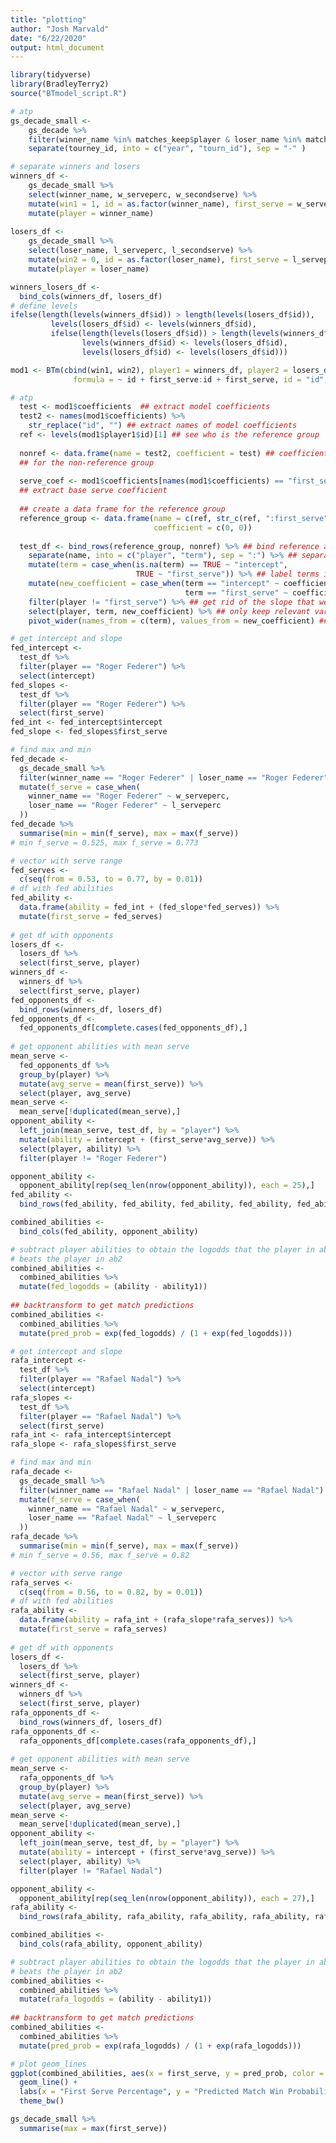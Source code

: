 ```yaml
---
title: "plotting"
author: "Josh Marvald"
date: "6/22/2020"
output: html_document
---
```




```r
library(tidyverse)
library(BradleyTerry2)
source("BTmodel_script.R")
```



```r
# atp
gs_decade_small <- 
    gs_decade %>%
    filter(winner_name %in% matches_keep$player & loser_name %in% matches_keep$player) %>%
    separate(tourney_id, into = c("year", "tourn_id"), sep = "-" )

# separate winners and losers
winners_df <-
    gs_decade_small %>%
    select(winner_name, w_serveperc, w_secondserve) %>%
    mutate(win1 = 1, id = as.factor(winner_name), first_serve = w_serveperc) %>%
    mutate(player = winner_name)
  
losers_df <-
    gs_decade_small %>%
    select(loser_name, l_serveperc, l_secondserve) %>%
    mutate(win2 = 0, id = as.factor(loser_name), first_serve = l_serveperc) %>%
    mutate(player = loser_name)

winners_losers_df <-
  bind_cols(winners_df, losers_df)
# define levels
ifelse(length(levels(winners_df$id)) > length(levels(losers_df$id)), 
         levels(losers_df$id) <- levels(winners_df$id), 
         ifelse(length(levels(losers_df$id)) > length(levels(winners_df$id)),
                levels(winners_df$id) <- levels(losers_df$id),
                levels(losers_df$id) <- levels(losers_df$id)))

mod1 <- BTm(cbind(win1, win2), player1 = winners_df, player2 = losers_df, 
              formula = ~ id + first_serve:id + first_serve, id = "id", data = gs_decade_small)
```


```r
# atp
  test <- mod1$coefficients  ## extract model coefficients
  test2 <- names(mod1$coefficients) %>%
    str_replace("id", "") ## extract names of model coefficients
  ref <- levels(mod1$player1$id)[1] ## see who is the reference group
  
  nonref <- data.frame(name = test2, coefficient = test) ## coefficients
  ## for the non-reference group
  
  serve_coef <- mod1$coefficients[names(mod1$coefficients) == "first_serve"]
  ## extract base serve coefficient
  
  ## create a data frame for the reference group
  reference_group <- data.frame(name = c(ref, str_c(ref, ":first_serve")),
                                coefficient = c(0, 0))
  
  test_df <- bind_rows(reference_group, nonref) %>% ## bind reference and non-reference coefficients
    separate(name, into = c("player", "term"), sep = ":") %>% ## separate names from the interaction with serve percentage
    mutate(term = case_when(is.na(term) == TRUE ~ "intercept",
                            TRUE ~ "first_serve")) %>% ## label terms intercept for intercepts and first_serve for slopes
    mutate(new_coefficient = case_when(term == "intercept" ~ coefficient,
                                       term == "first_serve" ~ coefficient + serve_coef)) %>% ## define the slope by adding the serve coefficient to the value of first_serve for a particular player (similar to what you would do in STAT 213 when you had an interaction between a categorical and quantitative variable and you wanted to make predictions)
    filter(player != "first_serve") %>% ## get rid of the slope that we just added: it's useless now
    select(player, term, new_coefficient) %>% ## only keep relevant variables
    pivot_wider(names_from = c(term), values_from = new_coefficient) ## tidy up by having each player occupy his own row
```

```r
# get intercept and slope
fed_intercept <- 
  test_df %>%
  filter(player == "Roger Federer") %>%
  select(intercept)
fed_slopes <-
  test_df %>%
  filter(player == "Roger Federer") %>%
  select(first_serve)
fed_int <- fed_intercept$intercept
fed_slope <- fed_slopes$first_serve

# find max and min
fed_decade <-
  gs_decade_small %>%
  filter(winner_name == "Roger Federer" | loser_name == "Roger Federer") %>%
  mutate(f_serve = case_when(
    winner_name == "Roger Federer" ~ w_serveperc,
    loser_name == "Roger Federer" ~ l_serveperc
  )) 
fed_decade %>%
  summarise(min = min(f_serve), max = max(f_serve))
# min f_serve = 0.525, max f_serve = 0.773

# vector with serve range
fed_serves <-
  c(seq(from = 0.53, to = 0.77, by = 0.01))
# df with fed abilities
fed_ability <-
  data.frame(ability = fed_int + (fed_slope*fed_serves)) %>%
  mutate(first_serve = fed_serves)
  
# get df with opponents 
losers_df <-
  losers_df %>%
  select(first_serve, player)
winners_df <-
  winners_df %>%
  select(first_serve, player)
fed_opponents_df <-
  bind_rows(winners_df, losers_df)
fed_opponents_df <-
  fed_opponents_df[complete.cases(fed_opponents_df),]
  
# get opponent abilities with mean serve
mean_serve <-
  fed_opponents_df %>%
  group_by(player) %>%
  mutate(avg_serve = mean(first_serve)) %>%
  select(player, avg_serve)
mean_serve <-
  mean_serve[!duplicated(mean_serve),]
opponent_ability <-
  left_join(mean_serve, test_df, by = "player") %>%
  mutate(ability = intercept + (first_serve*avg_serve)) %>%
  select(player, ability) %>%
  filter(player != "Roger Federer")

opponent_ability <-
  opponent_ability[rep(seq_len(nrow(opponent_ability)), each = 25),]
fed_ability <-
  bind_rows(fed_ability, fed_ability, fed_ability, fed_ability, fed_ability, fed_ability, fed_ability, fed_ability, fed_ability, fed_ability, fed_ability, fed_ability, fed_ability, fed_ability, fed_ability, fed_ability, fed_ability, fed_ability, fed_ability, fed_ability, fed_ability, fed_ability, fed_ability, fed_ability, fed_ability, fed_ability, fed_ability, fed_ability)

combined_abilities <-
  bind_cols(fed_ability, opponent_ability)

# subtract player abilities to obtain the logodds that the player in ab1
# beats the player in ab2
combined_abilities <-
  combined_abilities %>%
  mutate(fed_logodds = (ability - ability1))
  
## backtransform to get match predictions
combined_abilities <-
  combined_abilities %>%
  mutate(pred_prob = exp(fed_logodds) / (1 + exp(fed_logodds)))
```

```r
# get intercept and slope
rafa_intercept <- 
  test_df %>%
  filter(player == "Rafael Nadal") %>%
  select(intercept)
rafa_slopes <-
  test_df %>%
  filter(player == "Rafael Nadal") %>%
  select(first_serve)
rafa_int <- rafa_intercept$intercept
rafa_slope <- rafa_slopes$first_serve

# find max and min
rafa_decade <-
  gs_decade_small %>%
  filter(winner_name == "Rafael Nadal" | loser_name == "Rafael Nadal") %>%
  mutate(f_serve = case_when(
    winner_name == "Rafael Nadal" ~ w_serveperc,
    loser_name == "Rafael Nadal" ~ l_serveperc
  )) 
rafa_decade %>%
  summarise(min = min(f_serve), max = max(f_serve))
# min f_serve = 0.56, max f_serve = 0.82

# vector with serve range
rafa_serves <-
  c(seq(from = 0.56, to = 0.82, by = 0.01))
# df with fed abilities
rafa_ability <-
  data.frame(ability = rafa_int + (rafa_slope*rafa_serves)) %>%
  mutate(first_serve = rafa_serves)
  
# get df with opponents 
losers_df <-
  losers_df %>%
  select(first_serve, player)
winners_df <-
  winners_df %>%
  select(first_serve, player)
rafa_opponents_df <-
  bind_rows(winners_df, losers_df)
rafa_opponents_df <-
  rafa_opponents_df[complete.cases(rafa_opponents_df),]
  
# get opponent abilities with mean serve
mean_serve <-
  rafa_opponents_df %>%
  group_by(player) %>%
  mutate(avg_serve = mean(first_serve)) %>%
  select(player, avg_serve)
mean_serve <-
  mean_serve[!duplicated(mean_serve),]
opponent_ability <-
  left_join(mean_serve, test_df, by = "player") %>%
  mutate(ability = intercept + (first_serve*avg_serve)) %>%
  select(player, ability) %>%
  filter(player != "Rafael Nadal")

opponent_ability <-
  opponent_ability[rep(seq_len(nrow(opponent_ability)), each = 27),]
rafa_ability <-
  bind_rows(rafa_ability, rafa_ability, rafa_ability, rafa_ability, rafa_ability, rafa_ability, rafa_ability, rafa_ability, rafa_ability, rafa_ability, rafa_ability, rafa_ability, rafa_ability, rafa_ability, rafa_ability, rafa_ability, rafa_ability, rafa_ability, rafa_ability, rafa_ability, rafa_ability, rafa_ability, rafa_ability, rafa_ability, rafa_ability, rafa_ability, rafa_ability, rafa_ability)

combined_abilities <-
  bind_cols(rafa_ability, opponent_ability)

# subtract player abilities to obtain the logodds that the player in ab1
# beats the player in ab2
combined_abilities <-
  combined_abilities %>%
  mutate(rafa_logodds = (ability - ability1))
  
## backtransform to get match predictions
combined_abilities <-
  combined_abilities %>%
  mutate(pred_prob = exp(rafa_logodds) / (1 + exp(rafa_logodds)))
```


```r
# plot geom_lines
ggplot(combined_abilities, aes(x = first_serve, y = pred_prob, color = player)) +
  geom_line() +
  labs(x = "First Serve Percentage", y = "Predicted Match Win Probability", color = "Opponent") +
  theme_bw()
```

```r
gs_decade_small %>%
  summarise(max = max(first_serve))
```






